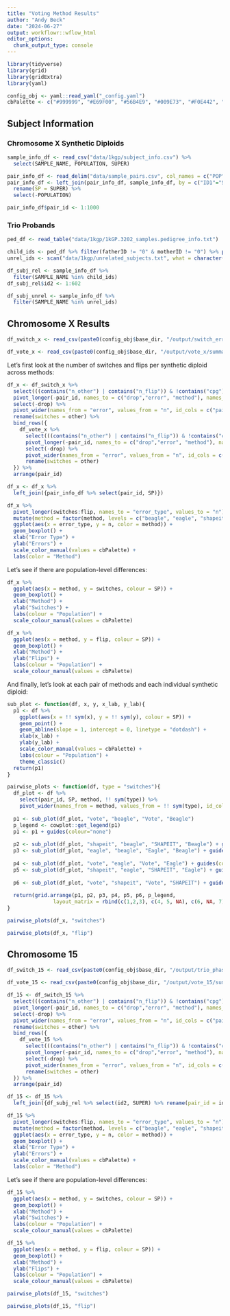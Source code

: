 ```yaml
---
title: "Voting Method Results"
author: "Andy Beck"
date: "2024-06-27"
output: workflowr::wflow_html
editor_options:
  chunk_output_type: console
---
```


```r
library(tidyverse)
library(grid)
library(gridExtra) 
library(yaml)

config_obj <- yaml::read_yaml("_config.yaml")
cbPalette <- c("#999999", "#E69F00", "#56B4E9", "#009E73", "#F0E442", "#0072B2", "#D55E00", "#CC79A7", "#000")
```


## Subject Information

### Chromosome X Synthetic Diploids

```r
sample_info_df <- read_csv("data/1kgp/subject_info.csv") %>%
  select(SAMPLE_NAME, POPULATION, SUPER)

pair_info_df <- read_delim("data/sample_pairs.csv", col_names = c("POP", "ID1", "ID2"))
pair_info_df <- left_join(pair_info_df, sample_info_df, by = c("ID1"="SAMPLE_NAME")) %>%
  rename(SP = SUPER) %>%
  select(-POPULATION)

pair_info_df$pair_id <- 1:1000
```

### Trio Probands

```r
ped_df <- read_table("data/1kgp/1kGP.3202_samples.pedigree_info.txt")

child_ids <- ped_df %>% filter(fatherID != "0" & motherID != "0") %>% pull(sampleID)
unrel_ids <- scan("data/1kgp/unrelated_subjects.txt", what = character())

df_subj_rel <- sample_info_df %>%
  filter(SAMPLE_NAME %in% child_ids)
df_subj_rel$id2 <- 1:602

df_subj_unrel <- sample_info_df %>%
  filter(SAMPLE_NAME %in% unrel_ids)
```


## Chromosome X Results

```r
df_switch_x <- read_csv(paste0(config_obj$base_dir, "/output/switch_errors/switch_errors/summary.csv"), show_col_types = F)

df_vote_x <- read_csv(paste0(config_obj$base_dir, "/output/vote_x/summary.csv"), show_col_types = F)
```

Let's first look at the number of switches and flips per synthetic diploid across methods:

```r
df_x <- df_switch_x %>%
  select(((contains("n_other") | contains("n_flip")) & !contains("cpg")), pair_id) %>%
  pivot_longer(-pair_id, names_to = c("drop","error", "method"), names_sep = "_", values_to = "n") %>%
  select(-drop) %>%
  pivot_wider(names_from = "error", values_from = "n", id_cols = c("pair_id","method")) %>%
  rename(switches = other) %>%
  bind_rows({
    df_vote_x %>%
      select(((contains("n_other") | contains("n_flip")) & !contains("cpg")), pair_id) %>%
      pivot_longer(-pair_id, names_to = c("drop","error", "method"), names_sep = "_", values_to = "n") %>%
      select(-drop) %>%
      pivot_wider(names_from = "error", values_from = "n", id_cols = c("pair_id","method")) %>%
      rename(switches = other)
  }) %>%
  arrange(pair_id)

df_x <- df_x %>%
  left_join({pair_info_df %>% select(pair_id, SP)})

df_x %>%
  pivot_longer(switches:flip, names_to = "error_type", values_to = "n") %>%
  mutate(method = factor(method, levels = c("beagle", "eagle", "shapeit", "vote"), labels = c("Beagle", "Eagle", "SHAPEIT", "Vote"))) %>%
  ggplot(aes(x = error_type, y = n, color = method)) +
  geom_boxplot() +
  xlab("Error Type") +
  ylab("Errors") +
  scale_color_manual(values = cbPalette) +
  labs(color = "Method")
```

Let's see if there are population-level differences:

```r
df_x %>%
  ggplot(aes(x = method, y = switches, colour = SP)) +
  geom_boxplot() +
  xlab("Method") +
  ylab("Switches") +
  labs(colour = "Population") +
  scale_colour_manual(values = cbPalette)

df_x %>%
  ggplot(aes(x = method, y = flip, colour = SP)) +
  geom_boxplot() +
  xlab("Method") +
  ylab("Flips") +
  labs(colour = "Population") +
  scale_colour_manual(values = cbPalette)
```

And finally, let's look at each pair of methods and each individual synthetic diploid:

```r
sub_plot <- function(df, x, y, x_lab, y_lab){
  p1 <- df %>%
    ggplot(aes(x = !! sym(x), y = !! sym(y), colour = SP)) +
    geom_point() +
    geom_abline(slope = 1, intercept = 0, linetype = "dotdash") +
    xlab(x_lab) +
    ylab(y_lab) +
    scale_color_manual(values = cbPalette) +
    labs(colour = "Population") +
    theme_classic()
  return(p1)
}

pairwise_plots <- function(df, type = "switches"){
  df_plot <- df %>%
    select(pair_id, SP, method, !! sym(type)) %>%
    pivot_wider(names_from = method, values_from = !! sym(type), id_cols = c("pair_id", "SP"))
  
  p1 <- sub_plot(df_plot, "vote", "beagle", "Vote", "Beagle")
  p_legend <- cowplot::get_legend(p1)
  p1 <- p1 + guides(colour="none")
  
  p2 <- sub_plot(df_plot, "shapeit", "beagle", "SHAPEIT", "Beagle") + guides(colour="none")
  p3 <- sub_plot(df_plot, "eagle", "beagle", "Eagle", "Beagle") + guides(colour="none")
  
  p4 <- sub_plot(df_plot, "vote", "eagle", "Vote", "Eagle") + guides(colour="none")
  p5 <- sub_plot(df_plot, "shapeit", "eagle", "SHAPEIT", "Eagle") + guides(colour="none")
  
  p6 <- sub_plot(df_plot, "vote", "shapeit", "Vote", "SHAPEIT") + guides(colour="none")
  
  return(grid.arrange(p1, p2, p3, p4, p5, p6, p_legend, 
               layout_matrix = rbind(c(1,2,3), c(4, 5, NA), c(6, NA, 7))))
}
```

```r
pairwise_plots(df_x, "switches")
```

```r
pairwise_plots(df_x, "flip")
```


## Chromosome 15

```r
df_switch_15 <- read_csv(paste0(config_obj$base_dir, "/output/trio_phase_15/switch_errors/summary.csv"), show_col_types = F)

df_vote_15 <- read_csv(paste0(config_obj$base_dir, "/output/vote_15/summary.csv"), show_col_types = F)

df_15 <- df_switch_15 %>%
  select(((contains("n_other") | contains("n_flip")) & !contains("cpg")), pair_id) %>%
  pivot_longer(-pair_id, names_to = c("drop","error", "method"), names_sep = "_", values_to = "n") %>%
  select(-drop) %>%
  pivot_wider(names_from = "error", values_from = "n", id_cols = c("pair_id","method")) %>%
  rename(switches = other) %>%
  bind_rows({
    df_vote_15 %>%
      select(((contains("n_other") | contains("n_flip")) & !contains("cpg")), pair_id) %>%
      pivot_longer(-pair_id, names_to = c("drop","error", "method"), names_sep = "_", values_to = "n") %>%
      select(-drop) %>%
      pivot_wider(names_from = "error", values_from = "n", id_cols = c("pair_id","method")) %>%
      rename(switches = other)
  }) %>%
  arrange(pair_id)

df_15 <- df_15 %>%
  left_join({df_subj_rel %>% select(id2, SUPER) %>% rename(pair_id = id2, SP = SUPER)})
```

```r
df_15 %>%
  pivot_longer(switches:flip, names_to = "error_type", values_to = "n") %>%
  mutate(method = factor(method, levels = c("beagle", "eagle", "shapeit", "vote"), labels = c("Beagle", "Eagle", "SHAPEIT", "Vote"))) %>%
  ggplot(aes(x = error_type, y = n, color = method)) +
  geom_boxplot() +
  xlab("Error Type") +
  ylab("Errors") +
  scale_color_manual(values = cbPalette) +
  labs(color = "Method")
```

Let's see if there are population-level differences:

```r
df_15 %>%
  ggplot(aes(x = method, y = switches, colour = SP)) +
  geom_boxplot() +
  xlab("Method") +
  ylab("Switches") +
  labs(colour = "Population") +
  scale_colour_manual(values = cbPalette)

df_15 %>%
  ggplot(aes(x = method, y = flip, colour = SP)) +
  geom_boxplot() +
  xlab("Method") +
  ylab("Flips") +
  labs(colour = "Population") +
  scale_colour_manual(values = cbPalette)
```

```r
pairwise_plots(df_15, "switches")
```

```r
pairwise_plots(df_15, "flip")
```
